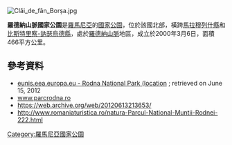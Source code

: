 [[Image:Clăi_de_fân_Borșa.jpg|right]]
{{coord|47.54|N|24.735|E|region:RO-BN-MM-SV|format=dms|display=title}}

'''羅德納山脈國家公園'''是[[羅馬尼亞|羅馬尼亞]]的[[國家公園|國家公園]]，位於該國北部，橫跨[[馬拉穆列什縣|馬拉穆列什縣]]和[[比斯特里察-訥瑟烏德縣|比斯特里察-訥瑟烏德縣]]，處於[[羅德納山脈|羅德納山脈]]地區，成立於2000年3月6日，面積466平方公里。

==參考資料==
* [http://eunis.eea.europa.eu/sites/11171 eunis.eea.europa.eu - Rodna National Park (location] {{Wayback|url=http://eunis.eea.europa.eu/sites/11171 |date=20210228000407 }}; retrieved on June 15, 2012
* [http://www.parcrodna.ro/ www.parcrodna.ro] {{Wayback|url=http://www.parcrodna.ro/ |date=20210314174214 }}
* https://web.archive.org/web/20120613213653/
* http://www.romaniaturistica.ro/natura-Parcul-National-Muntii-Rodnei-222.html {{Wayback|url=http://www.romaniaturistica.ro/natura-Parcul-National-Muntii-Rodnei-222.html |date=20120613213653 }}

{{Romania-geo-stub}}
[[Category:羅馬尼亞國家公園|Category:羅馬尼亞國家公園]]